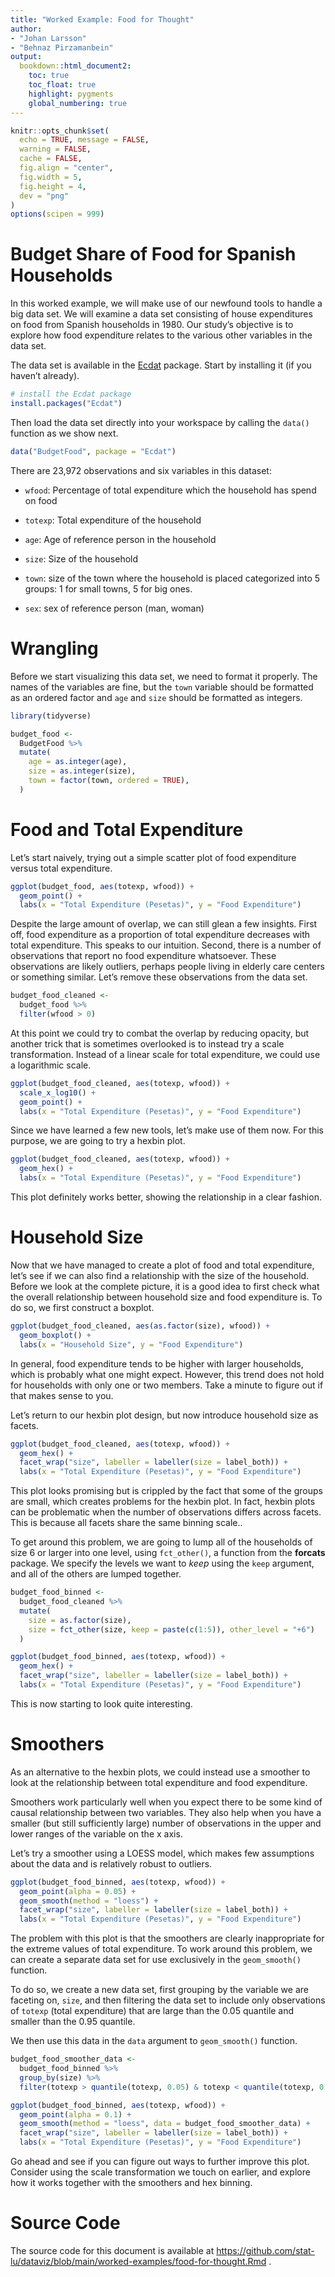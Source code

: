 ```yaml
---
title: "Worked Example: Food for Thought"
author: 
- "Johan Larsson"
- "Behnaz Pirzamanbein"
output:
  bookdown::html_document2:
    toc: true
    toc_float: true
    highlight: pygments
    global_numbering: true
---
```


```r

knitr::opts_chunk$set(
  echo = TRUE, message = FALSE,
  warning = FALSE,
  cache = FALSE,
  fig.align = "center",
  fig.width = 5,
  fig.height = 4,
  dev = "png"
)
options(scipen = 999)
```

# Budget Share of Food for Spanish Households

In this worked example, we will make use of our newfound tools to handle
a big data set. We will examine a data set consisting of house
expenditures on food from Spanish households in 1980. Our study's objective is to explore how food expenditure relates to the various other variables in the data set.

The data set is available in the
[Ecdat](https://CRAN.R-project.org/package=Ecdat) package. Start by installing
it (if you haven't already).

```r
# install the Ecdat package
install.packages("Ecdat")
```

Then load the data set directly into your workspace by calling the `data()`
function as we show next.

```r
data("BudgetFood", package = "Ecdat")
```

There are 23,972 observations and six variables in this dataset:

- `wfood`: Percentage of total expenditure which the household has spend on food

- `totexp`: Total expenditure of the household

- `age`: Age of reference person in the household

- `size`: Size of the household

- `town`: size of the town where the household is placed categorized into 5 groups: 1 for small towns, 5 for big ones.

- `sex`: sex of reference person (man, woman)

# Wrangling

Before we start visualizing this data set, we need to format it properly.
The names of the variables are fine, but the `town` variable
should be formatted as an ordered factor and `age` and `size` should 
be formatted as integers.

```r
library(tidyverse)

budget_food <- 
  BudgetFood %>%
  mutate(
    age = as.integer(age),
    size = as.integer(size),
    town = factor(town, ordered = TRUE),
  )
```

# Food and Total Expenditure

Let's start naively, trying out a simple scatter plot of food expenditure
versus total expenditure.

```r
ggplot(budget_food, aes(totexp, wfood)) +
  geom_point() +
  labs(x = "Total Expenditure (Pesetas)", y = "Food Expenditure")
```

Despite the large amount of overlap, we can still glean a few insights. First
off, food expenditure as a proportion of total expenditure decreases with total
expenditure. This speaks to our intuition. Second, there is a number of
observations that report no food expenditure whatsoever. These observations are
likely outliers, perhaps people living in elderly care centers or something
similar. Let's remove these observations from the data set.

```r
budget_food_cleaned <- 
  budget_food %>%
  filter(wfood > 0)
```

At this point we could try to combat the overlap by reducing opacity, but
another trick that is sometimes overlooked is to instead try a scale
transformation. Instead of a linear scale for total expenditure, we could use a
logarithmic scale.

```r
ggplot(budget_food_cleaned, aes(totexp, wfood)) +
  scale_x_log10() +
  geom_point() + 
  labs(x = "Total Expenditure (Pesetas)", y = "Food Expenditure")
```

Since we have learned a few new tools, let's make use of them now. For this purpose, we are going to try a hexbin plot.

```r
ggplot(budget_food_cleaned, aes(totexp, wfood)) +
  geom_hex() + 
  labs(x = "Total Expenditure (Pesetas)", y = "Food Expenditure")
```

This plot definitely works better, showing the relationship in a clear fashion.

# Household Size

Now that we have managed to create a plot of food and total expenditure, let's see if we can also find a relationship with the size of the household.
Before we look at the complete picture, it is a good idea to first
check what the overall relationship between household size and food expenditure
is. To do so, we first construct a boxplot.

```r
ggplot(budget_food_cleaned, aes(as.factor(size), wfood)) +
  geom_boxplot() + 
  labs(x = "Household Size", y = "Food Expenditure")
```

In general, food expenditure tends to be higher with larger households, which
is probably what one might expect. However, this trend does not hold for households
with only one or two members. Take a minute to figure out if that makes sense to you.

Let's return to our hexbin plot design, but now introduce household size
as facets.

```r
ggplot(budget_food_cleaned, aes(totexp, wfood)) +
  geom_hex() +
  facet_wrap("size", labeller = labeller(size = label_both)) + 
  labs(x = "Total Expenditure (Pesetas)", y = "Food Expenditure")
```

This plot looks promising but is crippled by the fact that some of the groups
are small, which creates problems for the hexbin plot. In fact, hexbin plots can be problematic when the number of observations differs across facets. This is because all facets share the same binning scale..

To get around this problem, we are going to lump all of the households of
size 6 or larger into one level, using `fct_other()`, a function from the
**forcats** package. We specify the levels we want to *keep* using the
`keep` argument, and all of the others are lumped together.

```r
budget_food_binned <- 
  budget_food_cleaned %>%
  mutate(
    size = as.factor(size),
    size = fct_other(size, keep = paste(c(1:5)), other_level = "+6")
  )

ggplot(budget_food_binned, aes(totexp, wfood)) +
  geom_hex() +
  facet_wrap("size", labeller = labeller(size = label_both)) +
  labs(x = "Total Expenditure (Pesetas)", y = "Food Expenditure")
```

This is now starting to look quite interesting.

# Smoothers

As an alternative to the hexbin plots, we could instead use a smoother to look
at the relationship between total expenditure and food expenditure. 

Smoothers work particularly well when you expect there to be some kind of
causal relationship between two variables. They also help when you have a
smaller (but still sufficiently large) number of observations in the upper and
lower ranges of the variable on the x axis.

Let's try a smoother using a LOESS model, which makes few assumptions about the
data and is relatively robust to outliers.

```r
ggplot(budget_food_binned, aes(totexp, wfood)) +
  geom_point(alpha = 0.05) +
  geom_smooth(method = "loess") +
  facet_wrap("size", labeller = labeller(size = label_both)) +
  labs(x = "Total Expenditure (Pesetas)", y = "Food Expenditure")
```

The problem with this plot is that the smoothers are clearly
inappropriate for the extreme values of total expenditure. To work around
this problem, we can create a separate data set for use exclusively in the
`geom_smooth()` function.

To do so, we create a new data set, first grouping  by the 
variable we are faceting on, `size`, and then filtering the data set to include only observations of `totexp` (total expenditure) that are large than
the 0.05 quantile and smaller than the 0.95 quantile.

We then use this data in the `data` argument to `geom_smooth()` function.

```r
budget_food_smoother_data <-
  budget_food_binned %>%
  group_by(size) %>%
  filter(totexp > quantile(totexp, 0.05) & totexp < quantile(totexp, 0.95))

ggplot(budget_food_binned, aes(totexp, wfood)) +
  geom_point(alpha = 0.1) +
  geom_smooth(method = "loess", data = budget_food_smoother_data) +
  facet_wrap("size", labeller = labeller(size = label_both)) +
  labs(x = "Total Expenditure (Pesetas)", y = "Food Expenditure")
```

Go ahead and see if you can figure out ways to further improve this plot.
Consider using the scale transformation we touch on earlier, and explore how
it works together with the smoothers and hex binning.

# Source Code

The source code for this document is available at
<https://github.com/stat-lu/dataviz/blob/main/worked-examples/food-for-thought.Rmd> .
